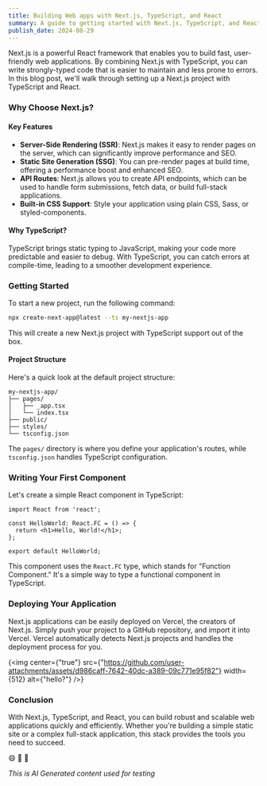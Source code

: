 ```yaml
---
title: Building Web apps with Next.js, TypeScript, and React  
summary: A guide to getting started with Next.js, TypeScript, and React to build modern web applications.  
publish_date: 2024-08-29
---
```


Next.js is a powerful React framework that enables you to build fast, user-friendly web applications. By combining Next.js with TypeScript, you can write strongly-typed code that is easier to maintain and less prone to errors. In this blog post, we'll walk through setting up a Next.js project with TypeScript and React.

### Why Choose Next.js?

#### Key Features

- **Server-Side Rendering (SSR)**: Next.js makes it easy to render pages on the server, which can significantly improve performance and SEO.
- **Static Site Generation (SSG)**: You can pre-render pages at build time, offering a performance boost and enhanced SEO.
- **API Routes**: Next.js allows you to create API endpoints, which can be used to handle form submissions, fetch data, or build full-stack applications.
- **Built-in CSS Support**: Style your application using plain CSS, Sass, or styled-components.

#### Why TypeScript?

TypeScript brings static typing to JavaScript, making your code more predictable and easier to debug. With TypeScript, you can catch errors at compile-time, leading to a smoother development experience.


### Getting Started

To start a new project, run the following command:

```bash
npx create-next-app@latest --ts my-nextjs-app
```

This will create a new Next.js project with TypeScript support out of the box.

#### Project Structure

Here's a quick look at the default project structure:

```
my-nextjs-app/
├── pages/
│   ├── _app.tsx
│   └── index.tsx
├── public/
├── styles/
└── tsconfig.json
```

The `pages/` directory is where you define your application's routes, while `tsconfig.json` handles TypeScript configuration.


### Writing Your First Component

Let's create a simple React component in TypeScript:

```Component.tsx
import React from 'react';

const HelloWorld: React.FC = () => {
  return <h1>Hello, World!</h1>;
};

export default HelloWorld;
```

This component uses the `React.FC` type, which stands for "Function Component." It's a simple way to type a functional component in TypeScript.


### Deploying Your Application

Next.js applications can be easily deployed on Vercel, the creators of Next.js. Simply push your project to a GitHub repository, and import it into Vercel. Vercel automatically detects Next.js projects and handles the deployment process for you.

{<img center={"true"} src={"https://github.com/user-attachments/assets/d986caff-7642-40dc-a389-09c771e95f82"} width={512} alt={"hello?"} />}


### Conclusion

With Next.js, TypeScript, and React, you can build robust and scalable web applications quickly and efficiently. Whether you're building a simple static site or a complex full-stack application, this stack provides the tools you need to succeed.

😄 🎉 🚀

*This is AI Generated content used for testing*
